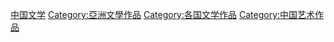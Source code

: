 [[Category:中国文学|]]
[[Category:亞洲文學作品|Category:亞洲文學作品]]
[[Category:各国文学作品|Category:各国文学作品]]
[[Category:中国艺术作品|Category:中国艺术作品]]